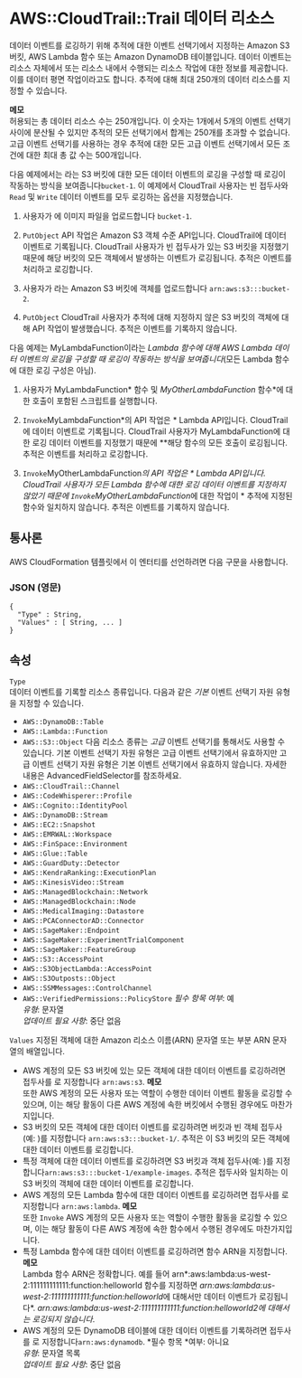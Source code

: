 # AWS::CloudTrail::Trail 데이터 리소스

데이터 이벤트를 로깅하기 위해 추적에 대한 이벤트 선택기에서 지정하는 Amazon S3 버킷, AWS Lambda 함수 또는 Amazon DynamoDB 테이블입니다. 데이터 이벤트는 리소스 자체에서 또는 리소스 내에서 수행되는 리소스 작업에 대한 정보를 제공합니다. 이를 데이터 평면 작업이라고도 합니다. 추적에 대해 최대 250개의 데이터 리소스를 지정할 수 있습니다.

**메모**  
허용되는 총 데이터 리소스 수는 250개입니다. 이 숫자는 1개에서 5개의 이벤트 선택기 사이에 분산될 수 있지만 추적의 모든 선택기에서 합계는 250개를 초과할 수 없습니다.  
고급 이벤트 선택기를 사용하는 경우 추적에 대한 모든 고급 이벤트 선택기에서 모든 조건에 대한 최대 총 값 수는 500개입니다.

다음 예제에서는 라는 S3 버킷에 대한 모든 데이터 이벤트의 로깅을 구성할 때 로깅이 작동하는 방식을 보여줍니다`bucket-1`. 이 예제에서 CloudTrail 사용자는 빈 접두사와 `Read` 및 `Write` 데이터 이벤트를 모두 로깅하는 옵션을 지정했습니다.

1. 사용자가 에 이미지 파일을 업로드합니다 `bucket-1`.

1. `PutObject` API 작업은 Amazon S3 객체 수준 API입니다. CloudTrail에 데이터 이벤트로 기록됩니다. CloudTrail 사용자가 빈 접두사가 있는 S3 버킷을 지정했기 때문에 해당 버킷의 모든 객체에서 발생하는 이벤트가 로깅됩니다. 추적은 이벤트를 처리하고 로깅합니다.

1. 사용자가 라는 Amazon S3 버킷에 객체를 업로드합니다 `arn:aws:s3:::bucket-2`.

1. `PutObject` CloudTrail 사용자가 추적에 대해 지정하지 않은 S3 버킷의 객체에 대해 API 작업이 발생했습니다. 추적은 이벤트를 기록하지 않습니다.

다음 예제는 MyLambdaFunction이라는 _Lambda 함수에 대해 AWS Lambda 데이터 이벤트의 로깅을 구성할 때 로깅이 작동하는 방식을 보여줍니다_(모든 Lambda 함수에 대한 로깅 구성은 아님).

1. 사용자가 MyLambdaFunction* 함수 및 *MyOtherLambdaFunction* 함수*에 대한 호출이 포함된 스크립트를 실행합니다.

1. `Invoke`MyLambdaFunction*의 API 작업은 * Lambda API입니다. CloudTrail에 데이터 이벤트로 기록됩니다. CloudTrail 사용자가 MyLambdaFunction에 대한 로깅 데이터 이벤트를 지정했기 때문에 \*\*해당 함수의 모든 호출이 로깅됩니다. 추적은 이벤트를 처리하고 로깅합니다.

1. `Invoke`MyOtherLambdaFunction*의 API 작업은 * Lambda API입니다. CloudTrail 사용자가 모든 Lambda 함수에 대한 로깅 데이터 이벤트를 지정하지 않았기 때문에 `Invoke`MyOtherLambdaFunction*에 대한 작업이 * 추적에 지정된 함수와 일치하지 않습니다. 추적은 이벤트를 기록하지 않습니다.

## 통사론

AWS CloudFormation 템플릿에서 이 엔터티를 선언하려면 다음 구문을 사용합니다.

### JSON (영문)

```
{
  "Type" : String,
  "Values" : [ String, ... ]
}
```

## 속성

`Type`  
데이터 이벤트를 기록할 리소스 종류입니다. 다음과 같은 _기본_ 이벤트 선택기 자원 유형을 지정할 수 있습니다.

- `AWS::DynamoDB::Table`
- `AWS::Lambda::Function`
- `AWS::S3::Object`
  다음 리소스 종류는 _고급_ 이벤트 선택기를 통해서도 사용할 수 있습니다. 기본 이벤트 선택기 자원 유형은 고급 이벤트 선택기에서 유효하지만 고급 이벤트 선택기 자원 유형은 기본 이벤트 선택기에서 유효하지 않습니다. 자세한 내용은 AdvancedFieldSelector를 참조하세요.
- `AWS::CloudTrail::Channel`
- `AWS::CodeWhisperer::Profile`
- `AWS::Cognito::IdentityPool`
- `AWS::DynamoDB::Stream`
- `AWS::EC2::Snapshot`
- `AWS::EMRWAL::Workspace`
- `AWS::FinSpace::Environment`
- `AWS::Glue::Table`
- `AWS::GuardDuty::Detector`
- `AWS::KendraRanking::ExecutionPlan`
- `AWS::KinesisVideo::Stream`
- `AWS::ManagedBlockchain::Network`
- `AWS::ManagedBlockchain::Node`
- `AWS::MedicalImaging::Datastore`
- `AWS::PCAConnectorAD::Connector`
- `AWS::SageMaker::Endpoint`
- `AWS::SageMaker::ExperimentTrialComponent`
- `AWS::SageMaker::FeatureGroup`
- `AWS::S3::AccessPoint`
- `AWS::S3ObjectLambda::AccessPoint`
- `AWS::S3Outposts::Object`
- `AWS::SSMMessages::ControlChannel`
- `AWS::VerifiedPermissions::PolicyStore`
  _필수 항목 여부_: 예  
  _유형_: 문자열  
  _업데이트 필요 사항_: 중단 없음

`Values` 지정된 객체에 대한 Amazon 리소스 이름(ARN) 문자열 또는 부분 ARN 문자열의 배열입니다.

- AWS 계정의 모든 S3 버킷에 있는 모든 객체에 대한 데이터 이벤트를 로깅하려면 접두사를 로 지정합니다 `arn:aws:s3`.
  **메모**  
  또한 AWS 계정의 모든 사용자 또는 역할이 수행한 데이터 이벤트 활동을 로깅할 수 있으며, 이는 해당 활동이 다른 AWS 계정에 속한 버킷에서 수행된 경우에도 마찬가지입니다.
- S3 버킷의 모든 객체에 대한 데이터 이벤트를 로깅하려면 버킷과 빈 객체 접두사(예: )를 지정합니다 `arn:aws:s3:::bucket-1/`. 추적은 이 S3 버킷의 모든 객체에 대한 데이터 이벤트를 로깅합니다.
- 특정 객체에 대한 데이터 이벤트를 로깅하려면 S3 버킷과 객체 접두사(예: )를 지정합니다`arn:aws:s3:::bucket-1/example-images`. 추적은 접두사와 일치하는 이 S3 버킷의 객체에 대한 데이터 이벤트를 로깅합니다.
- AWS 계정의 모든 Lambda 함수에 대한 데이터 이벤트를 로깅하려면 접두사를 로 지정합니다 `arn:aws:lambda`.
  **메모**  
  또한 `Invoke` AWS 계정의 모든 사용자 또는 역할이 수행한 활동을 로깅할 수 있으며, 이는 해당 활동이 다른 AWS 계정에 속한 함수에서 수행된 경우에도 마찬가지입니다.
- 특정 Lambda 함수에 대한 데이터 이벤트를 로깅하려면 함수 ARN을 지정합니다.
  **메모**  
  Lambda 함수 ARN은 정확합니다. 예를 들어 arn*:aws:lambda:us-west-2:111111111111:function:helloworld 함수를 지정하면 *arn:aws:lambda:us-west-2:111111111111:function:helloworld*에 대해서만 데이터 이벤트가 로깅됩니다*. _arn:aws:lambda:us-west-2:111111111111:function:helloworld2에 대해서는 로깅되지 않습니다_.
- AWS 계정의 모든 DynamoDB 테이블에 대한 데이터 이벤트를 기록하려면 접두사를 로 지정합니다`arn:aws:dynamodb`.
  *필수 항목 *여부: 아니요  
  _유형_: 문자열 목록  
  _업데이트 필요 사항_: 중단 없음
